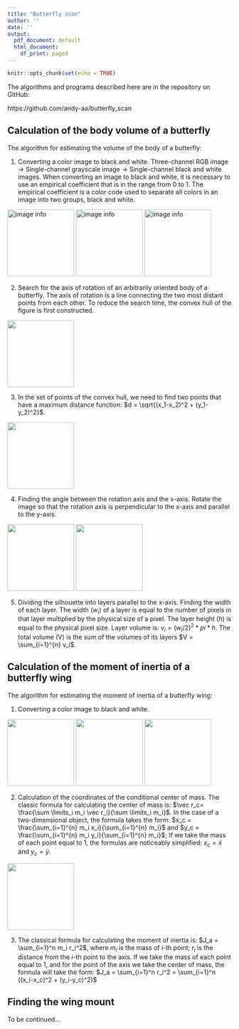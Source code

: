 ```yaml
---
title: "Butterfly scan"
author: ''
date: ''
output:
  pdf_document: default
  html_document:
    df_print: paged
---
```


```r
knitr::opts_chunk$set(echo = TRUE)
```


The algorithms and programs described here are in the repository on GitHub:

https://github.com/andy-aa/butterfly_scan


## Calculation of the body volume of a butterfly

The algorithm for estimating the volume of the body of a butterfly:

1. Converting a color image to black and white. Three-channel RGB image → Single-channel grayscale image → Single-channel black and white images. When converting an image to black and white, it is necessary to use an empirical coefficient that is in the range from 0 to 1. The empirical coefficient is a color code used to separate all colors in an image into two groups, black and white.

![image info](./img/moth_body_0.png){height=150px}
![image info](./img/moth_body_1.png){height=150px}
![image info](./img/moth_body_2.png){height=150px}

2. Search for the axis of rotation of an arbitrarily oriented body of a butterfly. The axis of rotation is a line connecting the two most distant points from each other. To reduce the search time, the convex hull of the figure is first constructed.

![](./img/moth_body_3.png){height=150px}

3. In the set of points of the convex hull, we need to find two points that have a maximum distance function: $d = \sqrt{(x_1-x_2)^2 + (y_1-y_2)^2}$.

![](./img/moth_body_4.png){height=150px}

4. Finding the angle between the rotation axis and the x-axis. Rotate the image so that the rotation axis is perpendicular to the x-axis and parallel to the y-axis.

![](./img/moth_body_5.png){height=150px}
![](./img/moth_body_6.png){height=150px}

5. Dividing the silhouette into layers parallel to the x-axis. Finding the width of each layer. The width ($w_i$) of a layer is equal to the number of pixels in that layer multiplied by the physical size of a pixel. The layer height ($h$) is equal to the physical pixel size. Layer volume is: $v_i = (w_i / 2) ^2 * pi * h$. The total volume (V) is the sum of the volumes of its layers $V = \sum_{i=1}^{n} v_i$.

## Calculation of the moment of inertia of a butterfly wing

The algorithm for estimating the moment of inertia of a butterfly wing:

1. Converting a color image to black and white.

![](./img/right_wing_0.png){height=150px}
![](./img/right_wing_1.png){height=150px}
![](./img/right_wing_2.png){height=150px}

2. Calculation of the coordinates of the conditional center of mass.
The classic formula for calculating the center of mass is: $\vec r_c= \frac{\sum \limits_i m_i \vec r_i}{\sum \limits_i m_i}$. 
In the case of a two-dimensional object, the formula takes the form: 
$x_c = \frac{\sum_{i=1}^{n} m_i x_i}{\sum_{i=1}^{n} m_i}$
and
$y_c = \frac{\sum_{i=1}^{n} m_i y_i}{\sum_{i=1}^{n} m_i}$;
If we take the mass of each point equal to 1, the formulas are noticeably simplified: 
$x_c = \bar{x}$
and
$y_c = \bar{y}$.

![](./img/right_wing_3.png){height=150px}

3. The classical formula for calculating the moment of inertia is: $J_a = \sum_{i=1}^n m_i r_i^2$, 
where $m_i$ is the mass of $i$-th point; $r_i$ is the distance from the $i$-th point to the axis.
If we take the mass of each point equal to 1, and for the point of the axis we take the center of mass, 
the formula will take the form: $J_a = \sum_{i=1}^n r_i^2 = \sum_{i=1}^n ((x_i-x_c)^2 + (y_i-y_c)^2)$  

## Finding the wing mount

To be continued...

